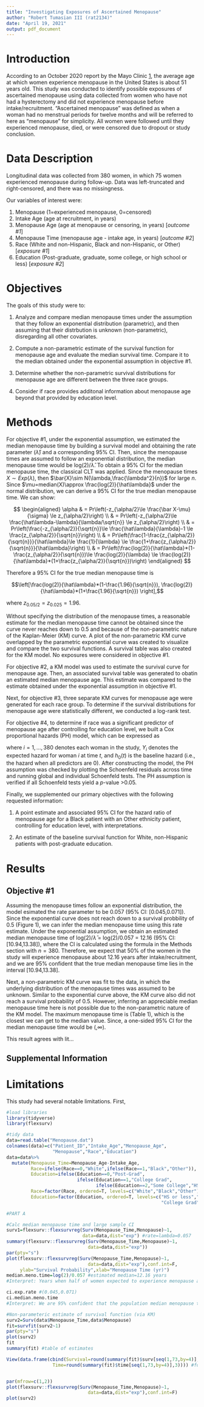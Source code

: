 ```yaml
---
title: "Investigating Exposures of Ascertained Menopause"
author: "Robert Tumasian III (rat2134)"
date: "April 19, 2021"
output: pdf_document
---
```


# Introduction

According to an October 2020 report by the Mayo Clinic [1](https://www.mayoclinic.org/diseases-conditions/menopause/symptoms-causes/syc-20353397#:~:text=Menopause%20is%20the%20time%20that,is%20a%20natural%20biological%20process.), the average age at which women experience menopause in the United States is about 51 years old. This study was conducted to identify possible exposures of ascertained menopause using data collected from women who have not had a hysterectomy and did not experience menopause before intake/recruitment. "Ascertained menopause" was defined as when a woman had no menstrual periods for twelve months and will be referred to here as "menopause" for simplicity. All women were followed until they experienced menopause, died, or were censored due to dropout or study conclusion.

# Data Description

Longitudinal data was collected from 380 women, in which 75 women experienced menopause during follow-up. Data was left-truncated and right-censored, and there was no missingness.

Our variables of interest were:

1. Menopause (1=experienced menopause, 0=censored)
2. Intake Age (age at recruitment, in years)
3. Menopause Age (age at menopause or censoring, in years) [*outcome #1*]
4. Menopause Time (menopause age - intake age, in years) [*outcome #2*]
5. Race (White and non-Hispanic, Black and non-Hispanic, or Other) [*exposure #1*]
6. Education (Post-graduate, graduate, some college, or high school or less) [*exposure #2*]

# Objectives

The goals of this study were to:

1. Analyze and compare median menopause times under the assumption that they follow an exponential distribution (parametric), and then assuming that their distrbution is unknown (non-parametric), disregarding all other covariates.

2. Compute a non-parametric estimate of the survival function for menopause age and evaluate the median survival time. Compare it to the median obtained under the exponential assumption in objective #1.

3. Determine whether the non-parametric survival distributions for menopause age are different between the three race groups.

4. Consider if race provides additonal information about menopause age beyond that provided by education level.

# Methods

For objective #1, under the exponential assumption, we estimated the median menopause time by building a survival model and obtaining the rate parameter ($\hat{\lambda}$) and a corresponding 95\% CI. Then, since the menopause times are assumed to follow an exponential distribution, the median menopause time would be log(2)/$\hat{\lambda}$. To obtain a 95\% CI for the median menopause time, the classical CLT was applied. Since the menopause times $X\sim Exp(\lambda)$, then $\bar{X}\sim N(\lambda,\frac{\lambda^2}{n})$ for large $n$. Since $\mu=median(X)\approx \frac{log(2)}{\hat\lambda}$ under the normal distribution, we can derive a 95\% CI for the true median menopause time. We can show:

$$
\begin{aligned}
  \alpha & = Pr\left(-z_{\alpha/2}\le \frac{\bar X-\mu}{\sigma} \le z_{\alpha/2}\right) \\
  & = Pr\left(-z_{\alpha/2}\le \frac{\hat\lambda-\lambda}{\lambda/\sqrt{n}} \le z_{\alpha/2}\right) \\
  & = Pr\left(\frac{-z_{\alpha/2}}{\sqrt{n}}\le \frac{\hat\lambda}{\lambda}-1 \le \frac{z_{\alpha/2}}{\sqrt{n}}\right) \\
  & = Pr\left(\frac{1-\frac{z_{\alpha/2}}{\sqrt{n}}}{\hat\lambda}\le \frac{1}{\lambda} \le \frac{1+\frac{z_{\alpha/2}}{\sqrt{n}}}{\hat\lambda}\right) \\
  & = Pr\left(\frac{log(2)}{\hat\lambda}*(1-\frac{z_{\alpha/2}}{\sqrt{n}})\le \frac{log(2)}{\lambda} \le \frac{log(2)}{\hat\lambda}*(1+\frac{z_{\alpha/2}}{\sqrt{n}})\right)
\end{aligned}
$$

Therefore a 95\% CI for the true median menopause time is

$$\left[\frac{log(2)}{\hat\lambda}*(1-\frac{1.96}{\sqrt{n}}), \frac{log(2)}{\hat\lambda}*(1+\frac{1.96}{\sqrt{n}}) \right],$$

where $z_{0.05/2}=z_{0.025}=1.96$.

Without specifying the distribution of the menopause times, a reasonable estimate for the median menopause time cannot be obtained since the curve never reaches down to 0.5 and because of the non-parametric nature of the Kaplan-Meier (KM) curve. A plot of the non-parametric KM curve overlapped by the parametric exponential curve was created to visualize and compare the two survival functions. A survival table was also created for the KM model. No exposures were considered in objective #1.

For objective #2, a KM model was used to estimate the survival curve for menopause age. Then, an associated survival table was generated to obatin an estimated median menopause age. This estimate was compared to the estimate obtained under the exponential assumption in objective #1.

Next, for objective #3, three separate KM curves for menopause age were generated for each race group. To determine if the survival distributions for menopause age were statistically different, we conducted a log-rank test. 

For objective #4, to determine if race was a significant predictor of menopause age after controlling for education level, we built a Cox proportional hazards (PH) model, which can be expressed as

\begin{center}
$$Y_i=h_0(t)*exp(\beta_1*Race_i+\beta_2*Education_i),$$
\end{center}

where $i=1,...,380$ denotes each woman in the study, $Y_i$ denotes the expected hazard for woman $i$ at time $t$, and $h_0(t)$ is the baseline hazard (i.e., the hazard when all predictors are 0). After constructing the model, the PH assumption was checked by plotting the Schoenfeld residuals across time and running global and individual Schoenfeld tests. The PH assumption is verified if all Schoenfeld tests yield a $p$-value >0.05.

Finally, we supplemented our primary objectives with the following requested information:

1. A point estimate and associated 95\% CI for the hazard ratio of menopause age for a Black patient with an Other ethnicity patient, controlling for education level, with interpretations.

2. An estimate of the baseline survival function for White, non-Hispanic patients with post-graduate education.

# Results

## Objective \#1

Assuming the menopause times follow an exponential distribution, the model esimated the rate parameter to be 0.057 (95\% CI: [0.045,0.071]). Since the exponential curve does not reach down to a survival probbility of 0.5 (Figure 1), we can infer the median menopause time using this rate estimate. Under the exponential assumption, we obtain an estimated median menopause time of log(2)/$\hat\lambda$ = log(2)/0.057 = 12.16 (95\% CI: [10.94,13.38]), where the CI is calculated using the formula in the Methods section with $n=380$. Therefore, we expect that 50\% of the women in the study will experience menopause about 12.16 years after intake/recruitment, and we are 95\% confident that the true median menopause time lies in the interval [10.94,13.38].

Next, a non-parametric KM curve was fit to the data, in which the underlying distribution of the menopause times was assumed to be unknown. Similar to the exponential curve above, the KM curve also did not reach a survival probability of 0.5. However, inferring an appreciable median menopause time here is not possible due to the non-parametric nature of the KM model. The maximum menopause time is (Table 1), which is the closest we can get to the median value. Since, a one-sided 95\% CI for the median menopause time would be (,$\infty$).

This result agrees with lit...

## Supplemental Information


# Limitations

This study had several notable limitations. First, 

```r
#load libraries
library(tidyverse)
library(flexsurv)

#tidy data
data=read.table("Menopause.dat")
colnames(data)=c("Patient_ID","Intake_Age","Menopause_Age",
                 "Menopause","Race","Education")
data=data%>%
  mutate(Menopause_Time=Menopause_Age-Intake_Age,
         Race=ifelse(Race==0,"White",ifelse(Race==1,"Black","Other")),
         Education=ifelse(Education==0,"Post-Grad",
                          ifelse(Education==1,"College Grad",
                                 ifelse(Education==2,"Some College","HS or less"))),
         Race=factor(Race, ordered=T, levels=c("White","Black","Other")),
         Education=factor(Education, ordered=T, levels=c("HS or less","Some College",
                                                         "College Grad","Post-Grad")))
```

```r
#PART A

#Calc median menopause time and large sample CI
surv1=flexsurv::flexsurvreg(Surv(Menopause_Time,Menopause)~1,
                            data=data,dist="exp") #rate=lambda=0.057
summary(flexsurv::flexsurvreg(Surv(Menopause_Time,Menopause)~1,
                              data=data,dist="exp"))
par(pty="s")
plot(flexsurv::flexsurvreg(Surv(Menopause_Time,Menopause)~1,
                              data=data,dist="exp"),conf.int=F,
     ylab="Survival Probability",xlab="Menopause Time (yr)")
median.meno.time=log(2)/0.057 #estimated median=12.16 years
#Interpret: Years when half of women expected to experience menopause after intake/recruitment (ascertained menopause). Chance of experiencing menopause after recruitment just beyond this time is 50%

ci.exp.rate #(0.045,0.071)
ci.median.meno.time
#Interpret: We are 95% confident that the population median menopause time falls btw the two #s
```

```r
#Non-parameteric estimate of survival function (via KM)
surv2=Surv(data$Menopause_Time,data$Menopause)
fit=survfit(surv2~1)
par(pty="s")
plot(surv2)
fit
summary(fit) #table of estimates

View(data.frame(cbind(Survival=round(summary(fit)$surv[seq(1,73,by=4)],3),
                 Time=round(summary(fit)$time[seq(1,73,by=4)],3)))) #for pres


par(mfrow=c(1,2))
plot(flexsurv::flexsurvreg(Surv(Menopause_Time,Menopause)~1,
                              data=data,dist="exp"),conf.int=F)
plot(surv2)
```














